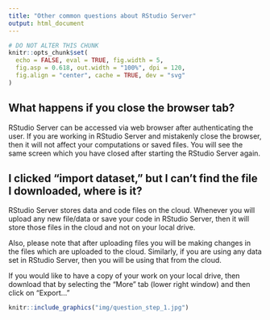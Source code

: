 ```yaml
---
title: "Other common questions about RStudio Server"
output: html_document
---
```


```r
# DO NOT ALTER THIS CHUNK
knitr::opts_chunk$set(
  echo = FALSE, eval = TRUE, fig.width = 5,
  fig.asp = 0.618, out.width = "100%", dpi = 120,
  fig.align = "center", cache = TRUE, dev = "svg"
)
```

## What happens if you close the browser tab?

RStudio Server can be accessed via web browser after authenticating the user. If you are working in RStudio Server and mistakenly close the browser, then it will not affect your computations or saved files. You will see the same screen which you have closed after starting the RStudio Server again.

## I clicked "import dataset," but I can't find the file I downloaded, where is it?

RStudio Server stores data and code files on the cloud. Whenever you will upload any new file/data or save your code in RStudio Server, then it will store those files in the cloud and not on your local drive. 

Also, please note that after uploading files you will be making changes in the files which are uploaded to the cloud. Similarly, if you are using any data set in RStudio Server, then you will be using that from the cloud. 

If you would like to have a copy of your work on your local drive, then download that by selecting the "More" tab (lower right window) and then click on "Export..."

```r
knitr::include_graphics("img/question_step_1.jpg")
```